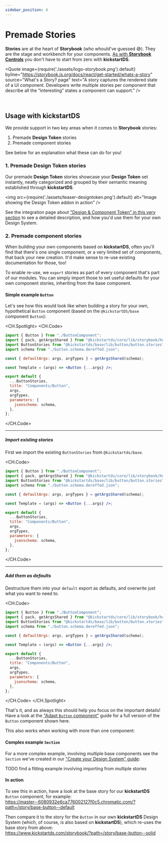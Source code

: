 ```yaml
---
sidebar_position: 4
---
```



# Premade Stories

**Stories** are at the heart of **Storybook** (who whould've guessed 😅). They are the stage and workbench for your components. [As with **Storybook Controls**](./controls.mdx) you don't have to start from zero with **kickstartDS**.

<Quote
  image={require('./assets/logo-storybook.png').default}
  byline="https://storybook.js.org/docs/react/get-started/whats-a-story"
  source="What's a Story? page"
  text="A story captures the rendered state of a UI component. Developers write multiple stories per component that describe all the “interesting” states a component can support."
/>

<br />

## Usage with **kickstartDS**

We provide support in two key areas when it comes to **Storybook** stories:

1. Premade **Design Token** stories
2. Premade component stories

See below for an explanation what these can do for you!

### 1. Premade **Design Token** stories

Our premade **Design Token** stories showcase your **Design Token** set instantly, neatly categorized and grouped by their semantic meaning established through **kickstartDS**.

<img
  src={require('./assets/teaser-designtoken.png').default}
  alt="Image showing the Design Token addon in action"
/>

See the integration page about ["Design & Component Token" in this very section](./token.mdx#design-token-integration) to see a detailed description, and how you'd use them for your own Design System.

### 2. Premade component stories

When building your own components based on **kickstartDS**, often you'll find that there's one single component, or a very limited set of components, that back your new creation. It'd make sense to re-use existing documentation for those, too!

To enable re-use, we `export` stories as part of every component that's part of our modules. You can simply import those to set useful defaults for your own component stories, inheriting from the base component.

#### Simple example `Button`

Let's see how this would look like when building a story for your own, hypothetical `Button` component (based on the `@kickstartDS/base` component `Button`):

<CH.Spotlight>
<CH.Code>
```jsx src/components/button/Button.stories.jsx
import { Button } from "./ButtonComponent";
import { pack, getArgsShared } from "@kickstartds/core/lib/storybook/helpers";
import ButtonStories from "@kickstartds/base/lib/button/button.stories";
import schema from "./button.schema.dereffed.json";

const { defaultArgs: args, argTypes } = getArgsShared(schema);

const Template = (args) => <Button {...args} />;

export default {
  ...ButtonStories,
  title: "Components/Button",
  args,
  argTypes,
  parameters: {
    jsonschema: schema,
  },
};
```
</CH.Code>

---

##### Import existing stories

First we import the existing `ButtonStories` from `@kickstartds/base`.

<CH.Code>
```jsx src/components/button/Button.stories.jsx focus=3
import { Button } from "./ButtonComponent";
import { pack, getArgsShared } from "@kickstartds/core/lib/storybook/helpers";
import ButtonStories from "@kickstartds/base/lib/button/button.stories";
import schema from "./button.schema.dereffed.json";

const { defaultArgs: args, argTypes } = getArgsShared(schema);

const Template = (args) => <Button {...args} />;

export default {
  ...ButtonStories,
  title: "Components/Button",
  args,
  argTypes,
  parameters: {
    jsonschema: schema,
  },
};
```
</CH.Code>

---

##### Add them as defaults

Destructure them into your `default` export as defaults, and overwrite just what you want to need to.

<CH.Code>
```jsx src/components/button/Button.stories.jsx focus=11
import { Button } from "./ButtonComponent";
import { pack, getArgsShared } from "@kickstartds/core/lib/storybook/helpers";
import ButtonStories from "@kickstartds/base/lib/button/button.stories";
import schema from "./button.schema.dereffed.json";

const { defaultArgs: args, argTypes } = getArgsShared(schema);

const Template = (args) => <Button {...args} />;

export default {
  ...ButtonStories,
  title: "Components/Button",
  args,
  argTypes,
  parameters: {
    jsonschema: schema,
  },
};
```
</CH.Code>
</CH.Spotlight>

That's it, and as always this should help you focus on the important details! Have a look at the ["Adapt `Button` component"](../../guides/examples/components/button.mdx) guide for a full version of the `Button` component shown here.

This also works when working with more than one component:

#### Complex example `Section`

For a more complex example, involving multiple base components see the `Section` we've created in our ["Create your Design System" guide](../../guides/create/components.mdx):

TODO find a fitting example involving importing from multiple stories

#### In action

To see this in action, have a look at the base story for our **kickstartDS** `Button` component, for example:<br/>
https://master--6080932e6ca776002127f0c5.chromatic.com/?path=/story/base-button--default

Then compare it to the story for the `Button` in our own **kickstartDS** Design System (which, of course, is also based on **kickstartDS**), which re-uses the base story from above:<br/>
https://www.kickstartds.com/storybook/?path=/story/base-button--solid

